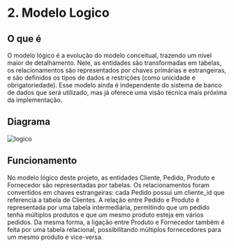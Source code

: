 # 2. Modelo Logico

## O que é
O modelo lógico é a evolução do modelo conceitual, trazendo um nível maior de detalhamento. Nele, as entidades são transformadas em tabelas, os relacionamentos são representados por chaves primárias e estrangeiras, e são definidos os tipos de dados e restrições (como unicidade e obrigatoriedade). Esse modelo ainda é independente do sistema de banco de dados que será utilizado, mas já oferece uma visão técnica mais próxima da implementação.

## Diagrama
![logico](/logico.png)

## Funcionamento
No modelo lógico deste projeto, as entidades Cliente, Pedido, Produto e Fornecedor são representadas por tabelas. 
Os relacionamentos foram convertidos em chaves estrangeiras: cada Pedido possui um cliente_id que referencia a tabela de Clientes.
A relação entre Pedido e Produto é representada por uma tabela intermediária, permitindo que um pedido tenha múltiplos produtos e que um mesmo produto esteja em vários pedidos. 
Da mesma forma, a ligação entre Produto e Fornecedor também é feita por uma tabela relacional, possibilitando múltiplos fornecedores para um mesmo produto e vice-versa.